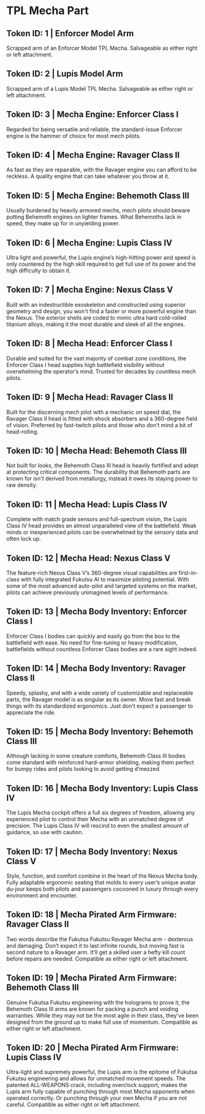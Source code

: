 
# TPL Mecha Part

## Token ID: 1 | Enforcer Model Arm

Scrapped arm of an Enforcer Model TPL Mecha. Salvageable as either right or left attachment.

## Token ID: 2 | Lupis Model Arm

Scrapped arm of a Lupis Model TPL Mecha. Salvageable as either right or left attachment.


## Token ID: 3 | Mecha Engine: Enforcer Class I

Regarded for being versatile and reliable, the standard-issue Enforcer engine is the hammer of choice for most mech pilots.

## Token ID: 4 | Mecha Engine: Ravager Class II

As fast as they are repairable, with the Ravager engine you can afford to be reckless. A quality engine that can take whatever you throw at it.

## Token ID: 5 | Mecha Engine: Behemoth Class III

Usually burdened by heavily armored mechs, mech pilots should beware putting Behemoth engines on lighter frames. What Behemoths lack in speed, they make up for in unyielding power.

## Token ID: 6 | Mecha Engine: Lupis Class IV

Ultra light and powerful, the Lupis engine’s high-hitting power and speed is only countered by the high skill required to get full use of its power and the high difficulty to obtain it.

## Token ID: 7 | Mecha Engine: Nexus Class V

Built with an indestructible exoskeleton and constructed using superior geometry and design, you won't find a faster or more powerful engine than the Nexus. The exterior shells are coded to mimic ultra hard cold-rolled titanium alloys, making it the most durable and sleek of all the engines.

## Token ID: 8 | Mecha Head: Enforcer Class I

Durable and suited for the vast majority of combat zone conditions, the Enforcer Class I head supplies high battlefield visibility without overwhelming the operator’s mind. Trusted for decades by countless mech pilots.

## Token ID: 9 | Mecha Head: Ravager Class II

Built for the discerning mech pilot with a mechanic on speed dial, the Ravager Class II head is fitted with shock absorbers and a 360-degree field of vision. Preferred by fast-twitch pilots and those who don’t mind a bit of head-rolling.

## Token ID: 10 | Mecha Head: Behemoth Class III

Not built for looks, the Behemoth Class III head is heavily fortified and adept at protecting critical components. The durability that Behemoth parts are known for isn't derived from metallurgy, instead it owes its staying power to raw density.

## Token ID: 11 | Mecha Head: Lupis Class IV

Complete with match grade sensors and full-spectrum vision, the Lupis Class IV head provides an almost unparalleled view of the battlefield. Weak minds or inexperienced pilots can be overwhelmed by the sensory data and often lock up.

## Token ID: 12 | Mecha Head: Nexus Class V

The feature-rich Nexus Class V’s 360-degree visual capabilities are first-in-class with fully integrated Fukutsu AI to maximize piloting potential. With some of the most advanced auto-pilot and targeted systems on the market, pilots can achieve previously unimagined levels of performance.

## Token ID: 13 | Mecha Body Inventory: Enforcer Class I

Enforcer Class I bodies can quickly and easily go from the box to the battlefield with ease. No need for fine-tuning or heavy modification, battlefields without countless Enforcer Class bodies are a rare sight indeed.

## Token ID: 14 | Mecha Body Inventory: Ravager Class II

Speedy, splashy, and with a wide variety of customizable and replaceable parts, the Ravager model is as singular as its owner. Move fast and break things with its standardized ergonomics. Just don’t expect a passenger to appreciate the ride.

## Token ID: 15 | Mecha Body Inventory: Behemoth Class III

Although lacking in some creature comforts, Behemoth Class III bodies come standard with reinforced hard-armor shielding, making them perfect for bumpy rides and pilots looking to avoid getting d’mezzed.

## Token ID: 16 | Mecha Body Inventory: Lupis Class IV

The Lupis Mecha cockpit offers a full six degrees of freedom, allowing any experienced pilot to control their Mecha with an unmatched degree of precision. The Lupis Class IV will rescind to even the smallest amount of guidance, so use with caution.

## Token ID: 17 | Mecha Body Inventory: Nexus Class V

Style, function, and comfort combine in the heart of the Nexus Mecha body. Fully adaptable ergonomic seating that molds to every user’s unique avatar du-jour keeps both pilots and passengers cocooned in luxury through every environment and encounter.

## Token ID: 18 | Mecha Pirated Arm Firmware: Ravager Class II

Two words describe the Fukutsa Fukutsu Ravager Mecha arm - dexterous and damaging. Don’t expect it to last infinite rounds, but moving fast is second nature to a Ravager arm. It’ll get a skilled user a hefty kill count before repairs are needed. Compatible as either right or left attachment.

## Token ID: 19 | Mecha Pirated Arm Firmware: Behemoth Class III

Genuine Fukutsa Fukutsu engineering with the holograms to prove it, the Behemoth Class III arms are known for packing a punch and voiding warranties. While they may not be the most agile in their class, they’ve been designed from the ground up to make full use of momentum. Compatible as either right or left attachment.

## Token ID: 20 | Mecha Pirated Arm Firmware: Lupis Class IV

Ultra-light and supremely powerful, the Lupis arm is the epitome of Fukutsa Fukutsu engineering and allows for unmatched movement speeds. The patented ALL-WEAPONS crack, including overclock support, makes the Lupis arm fully capable of punching through most Mecha opponents when operated correctly. Or punching through your own Mecha if you are not careful. Compatible as either right or left attachment.

